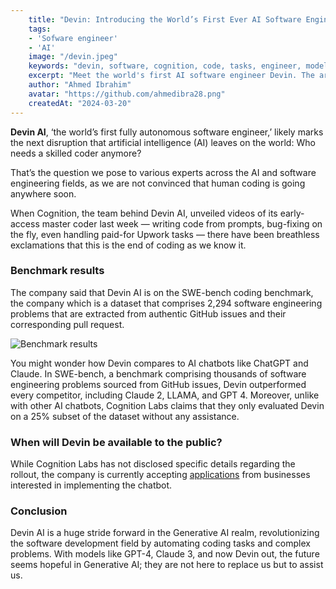 ```yaml
---
    title: "Devin: Introducing the World’s First Ever AI Software Engineer"
    tags: 
    - 'Sofware engineer'
    - 'AI'
    image: "/devin.jpeg"
    keywords: "devin, software, cognition, code, tasks, engineer, models, generative, ahmedibra, engineering, engineers, computer, vision, resources, tools, human, full stack developer, somalia, mogadishu, news, portfolio"
    excerpt: "Meet the world's first AI software engineer Devin. The artificial intelligence (AI) software engineer was recently introduced by US-based startup Cognition."
    author: "Ahmed Ibrahim"
    avatar: "https://github.com/ahmedibra28.png"
    createdAt: "2024-03-20"
---
```


**Devin AI**, ‘the world’s first fully autonomous software engineer,’ likely marks the next disruption that artificial intelligence (AI) leaves on the world: Who needs a skilled coder anymore?

That’s the question we pose to various experts across the AI and software engineering fields, as we are not convinced that human coding is going anywhere soon.

When Cognition, the team behind Devin AI, unveiled videos of its early-access master coder last week — writing code from prompts, bug-fixing on the fly, even handling paid-for Upwork tasks — there have been breathless exclamations that this is the end of coding as we know it.


<YouTube id='fjHtjT7GO1c' />

### Benchmark results

The company said that Devin AI is on the SWE-bench coding benchmark, the company which is a dataset that comprises 2,294 software engineering problems that are extracted from authentic GitHub issues and their corresponding pull request.

![Benchmark results](https://assets-global.website-files.com/65cf071d26e52092bc212f6e/65efb346f23abefa856c1454_graph-p-1600.png)

You might wonder how Devin compares to AI chatbots like ChatGPT and Claude. In SWE-bench, a benchmark comprising thousands of software engineering problems sourced from GitHub issues, Devin outperformed every competitor, including Claude 2, LLAMA, and GPT 4. Moreover, unlike with other AI chatbots, Cognition Labs claims that they only evaluated Devin on a 25% subset of the dataset without any assistance.

### When will Devin be available to the public?

While Cognition Labs has not disclosed specific details regarding the rollout, the company is currently accepting [applications](https://forms.gle/PJPKaKYRZv9jfXP6A) from businesses interested in implementing the chatbot.

### Conclusion

Devin AI is a huge stride forward in the Generative AI realm, revolutionizing the software development field by automating coding tasks and complex problems. With models like GPT-4, Claude 3, and now Devin out, the future seems hopeful in Generative AI; they are not here to replace us but to assist us.
